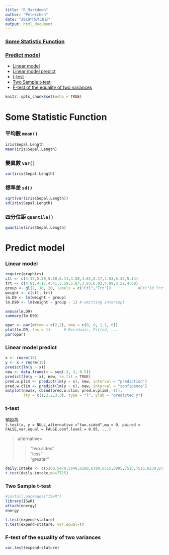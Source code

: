 ```yaml
---
title: "R_Markdown"
author: "Peterchen"
date: "2019年5月10日"
output: html_document
---
```

### [Some Statistic Function]  
### [Predict model]  
+ [Linear model]  
+ [Linear model predict]  
+ [t-test]   
+ [Two Sample t-test]    
+ [F-test of the equality of two variances]  


```r
knitr::opts_chunk$set(echo = TRUE)
```


# Some Statistic Function    
### 平均數 `mean()`  
```r
iris$Sepal.Length
mean(iris$Sepal.Length)
```
### 變異數 `var()`  
```r
var(iris$Sepal.Length)
```
### 標準差 `sd()`
```r
sqrt(var(iris$Sepal.Length))
sd(iris$Sepal.Length)
```
### 四分位距 `quantile()` 
```r
quantile(iris$Sepal.Length)
```
# Predict model  
### Linear model   
```r
require(graphics)
ctl <- c(4.17,5.58,5.18,6.11,4.50,4.61,5.17,4.53,5.33,5.14)
trt <- c(4.81,4.17,4.41,3.59,5.87,3.83,6.03,4.89,4.32,4.69)
group <- gl(2, 10, 20, labels = c("Ctl","Trt"))            #Ctl*10 Trt*10
weight <- c(ctl, trt)
lm.D9 <- lm(weight ~ group)
lm.D90 <- lm(weight ~ group - 1) # omitting intercept

anova(lm.D9)
summary(lm.D90)

opar <- par(mfrow = c(2,2), oma = c(0, 0, 1.1, 0))
plot(lm.D9, las = 1)      # Residuals, Fitted, ...
par(opar)
```
### Linear model predict  
```r
x <- rnorm(15)
y <- x + rnorm(15)
predict(lm(y ~ x))
new <- data.frame(x = seq(-3, 3, 0.5))
predict(lm(y ~ x), new, se.fit = TRUE)
pred.w.plim <- predict(lm(y ~ x), new, interval = "prediction")
pred.w.clim <- predict(lm(y ~ x), new, interval = "confidence")
matplot(new$x, cbind(pred.w.clim, pred.w.plim[,-1]),
        lty = c(1,2,2,3,3), type = "l", ylab = "predicted y")
```  

### t-test  
預設為  
`t.test(x, y = NULL,alternative ="two.sided",mu = 0, paired = FALSE,var.equal = FALSE,conf.level = 0.95, ...)`  

>alternative= 
>
>>"two.sided"  
>>"less"  
>>"greater"  
```r
daily.intake <- c(5260,5470,5640,6180,6390,6515,6805,7515,7515,8230,8770)
t.test(daily.intake,mu=7725)
```  

### Two Sample t-test  
```r
#install.packages("ISwR")
library(ISwR)
attach(energy)
energy

t.test(expend~stature)
t.test(expend~stature, var.equal=T)
```  
### F-test of the equality of two variances  
```r
var.test(expend~stature) 
```




